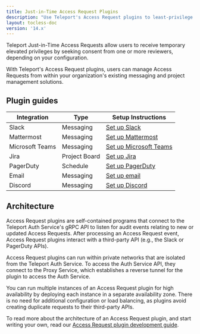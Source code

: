 ```yaml
---
title: Just-in-Time Access Request Plugins
description: "Use Teleport's Access Request plugins to least-privilege access without sacrificing productivity."
layout: tocless-doc
version: '14.x'
---
```


Teleport Just-in-Time Access Requests allow users to receive temporary elevated
privileges by seeking consent from one or more reviewers, depending on your
configuration.

With Teleport's Access Request plugins, users can manage Access Requests from
within your organization's existing messaging and project management solutions.

## Plugin guides

| Integration     | Type          | Setup Instructions                                                                              |
| --------------- | ------------- | ----------------------------------------------------------------------------------------------- |
| Slack           | Messaging     | [Set up Slack](/ver/14.x/access-controls/access-request-plugins/ssh-approval-slack)             |
| Mattermost      | Messaging     | [Set up Mattermost](/ver/14.x/access-controls/access-request-plugins/ssh-approval-mattermost)   |
| Microsoft Teams | Messaging     | [Set up Microsoft Teams](/ver/14.x/access-controls/access-request-plugins/ssh-approval-msteams) |
| Jira            | Project Board | [Set up Jira](/ver/14.x/access-controls/access-request-plugins/ssh-approval-jira)               |
| PagerDuty       | Schedule      | [Set up PagerDuty](/ver/14.x/access-controls/access-request-plugins/ssh-approval-pagerduty)     |
| Email           | Messaging     | [Set up email](/ver/14.x/access-controls/access-request-plugins/ssh-approval-email)             |
| Discord         | Messaging     | [Set up Discord](/ver/14.x/access-controls/access-request-plugins/ssh-approval-discord)         |

## Architecture

Access Request plugins are self-contained programs that connect to the Teleport
Auth Service's gRPC API to listen for audit events relating to new or updated
Access Requests. After processing an Access Request event, Access Request plugins
interact with a third-party API (e.g., the Slack or PagerDuty APIs).

Access Request plugins can run within private networks that are isolated from
the Teleport Auth Service. To access the Auth Service API, they connect to the
Proxy Service, which establishes a reverse tunnel for the plugin to access the
Auth Service.

You can run multiple instances of an Access Request plugin for high availability
by deploying each instance in a separate availability zone. There is no need for
additional configuration or load balancing, as plugins avoid creating duplicate
requests to their third-party APIs.

To read more about the architecture of an Access Request plugin, and start
writing your own, read our [Access Request plugin development
guide](/ver/14.x/api/access-plugin).
